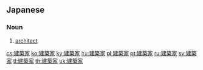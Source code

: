 ==Japanese==
{{ja-kanjitab|建|築|家}}

===Noun===
{{wikipedia|lang=ja}}
{{ja-noun|けんちくか}}

# [[architect]]

[[cs:建築家]]
[[ko:建築家]]
[[ky:建築家]]
[[hu:建築家]]
[[pl:建築家]]
[[pt:建築家]]
[[ru:建築家]]
[[sv:建築家]]
[[tl:建築家]]
[[th:建築家]]
[[uk:建築家]]